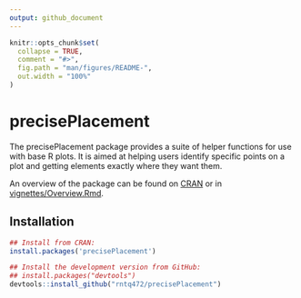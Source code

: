 ```yaml
---
output: github_document
---
```


<!-- README.md is generated from README.Rmd. Please edit that file -->

```r
knitr::opts_chunk$set(
  collapse = TRUE,
  comment = "#>",
  fig.path = "man/figures/README-",
  out.width = "100%"
)
```
# precisePlacement

The precisePlacement package provides a suite of helper functions for use with base R plots. It is aimed at helping users identify specific points on a plot and getting elements exactly where they want them.

An overview of the package can be found on [CRAN](https://cran.r-project.org/web/packages/precisePlacement/vignettes/Overview.html) or in [vignettes/Overview.Rmd](https://github.com/rntq472/precisePlacement/blob/master/vignettes/Overview.Rmd).

## Installation

``` r
## Install from CRAN:
install.packages('precisePlacement')

## Install the development version from GitHub:
## install.packages("devtools")
devtools::install_github("rntq472/precisePlacement")

```
